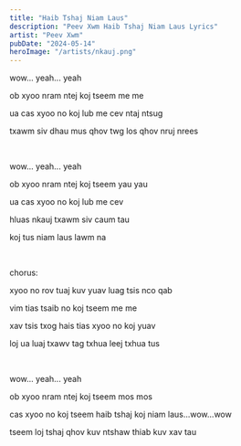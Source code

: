 ```yaml
---
title: "Haib Tshaj Niam Laus"
description: "Peev Xwm Haib Tshaj Niam Laus Lyrics"
artist: "Peev Xwm"
pubDate: "2024-05-14"
heroImage: "/artists/nkauj.png"
---
```


wow... yeah... yeah

ob xyoo nram ntej koj tseem me me

ua cas xyoo no koj lub me cev ntaj ntsug

txawm siv dhau mus qhov twg los qhov nruj nrees

<br />

wow... yeah... yeah

ob xyoo nram ntej koj tseem yau yau

ua cas xyoo no koj lub me cev

hluas nkauj txawm siv caum tau

koj tus niam laus lawm na

<br />

chorus:

xyoo no rov tuaj kuv yuav luag tsis nco qab

vim tias tsaib no koj tseem me me

xav tsis txog hais tias xyoo no koj yuav

loj ua luaj txawv tag txhua leej txhua tus

<br />

wow... yeah... yeah

ob xyoo nram ntej koj tseem mos mos

cas xyoo no koj tseem haib tshaj koj niam laus...wow...wow

tseem loj tshaj qhov kuv ntshaw thiab kuv xav tau
